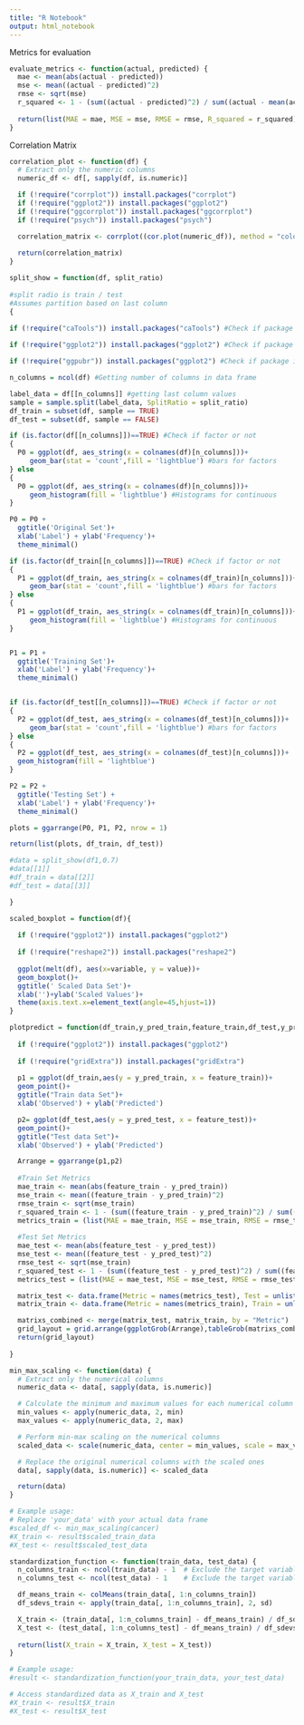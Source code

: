 ---
title: "R Notebook"
output: html_notebook
---

Metrics for evaluation
```{r}
evaluate_metrics <- function(actual, predicted) {
  mae <- mean(abs(actual - predicted))
  mse <- mean((actual - predicted)^2)
  rmse <- sqrt(mse)
  r_squared <- 1 - (sum((actual - predicted)^2) / sum((actual - mean(actual))^2))
  
  return(list(MAE = mae, MSE = mse, RMSE = rmse, R_squared = r_squared))
}
```


Correlation Matrix
```{r}
correlation_plot <- function(df) {
  # Extract only the numeric columns
  numeric_df <- df[, sapply(df, is.numeric)]

  if (!require("corrplot")) install.packages("corrplot")
  if (!require("ggplot2")) install.packages("ggplot2")
  if (!require("ggcorrplot")) install.packages("ggcorrplot")
  if (!require("psych")) install.packages("psych")

  correlation_matrix <- corrplot((cor.plot(numeric_df)), method = "color", type = "upper", tl.cex = 0.6, tl.col = "black", tl.srt = 45)
  
  return(correlation_matrix)
}

```


```{r}
split_show = function(df, split_ratio)
  
#split radio is train / test
#Assumes partition based on last column
{

if (!require("caTools")) install.packages("caTools") #Check if package installed and load to memory 
  
if (!require("ggplot2")) install.packages("ggplot2") #Check if package installed and load to memory

if (!require("ggpubr")) install.packages("ggplot2") #Check if package installed and load to memory

n_columns = ncol(df) #Getting number of columns in data frame

label_data = df[[n_columns]] #getting last column values
sample = sample.split(label_data, SplitRatio = split_ratio)
df_train = subset(df, sample == TRUE)
df_test = subset(df, sample == FALSE)

if (is.factor(df[[n_columns]])==TRUE) #Check if factor or not
{
  P0 = ggplot(df, aes_string(x = colnames(df)[n_columns]))+ 
     geom_bar(stat = 'count',fill = 'lightblue') #bars for factors
} else
{
  P0 = ggplot(df, aes_string(x = colnames(df)[n_columns]))+ 
     geom_histogram(fill = 'lightblue') #Histograms for continuous
}

P0 = P0 +
  ggtitle('Original Set')+
  xlab('Label') + ylab('Frequency')+
  theme_minimal()

if (is.factor(df_train[[n_columns]])==TRUE) #Check if factor or not
{
  P1 = ggplot(df_train, aes_string(x = colnames(df_train)[n_columns]))+ 
     geom_bar(stat = 'count',fill = 'lightblue') #bars for factors
} else
{
  P1 = ggplot(df_train, aes_string(x = colnames(df_train)[n_columns]))+ 
     geom_histogram(fill = 'lightblue') #Histograms for continuous
}


P1 = P1 +
  ggtitle('Training Set')+
  xlab('Label') + ylab('Frequency')+
  theme_minimal()


if (is.factor(df_test[[n_columns]])==TRUE) #Check if factor or not
{
  P2 = ggplot(df_test, aes_string(x = colnames(df_test)[n_columns]))+ 
     geom_bar(stat = 'count',fill = 'lightblue') #bars for factors
} else
{
  P2 = ggplot(df_test, aes_string(x = colnames(df_test)[n_columns]))+
  geom_histogram(fill = 'lightblue')
}

P2 = P2 +
  ggtitle('Testing Set') +
  xlab('Label') + ylab('Frequency')+
  theme_minimal()

plots = ggarrange(P0, P1, P2, nrow = 1)

return(list(plots, df_train, df_test))

#data = split_show(df1,0.7)
#data[[1]]
#df_train = data[[2]]
#df_test = data[[3]]

}
```


```{r}
scaled_boxplot = function(df){
  
  if (!require("ggplot2")) install.packages("ggplot2")
  
  if (!require("reshape2")) install.packages("reshape2")
  
  ggplot(melt(df), aes(x=variable, y = value))+
  geom_boxplot()+
  ggtitle(' Scaled Data Set')+
  xlab('')+ylab('Scaled Values')+
  theme(axis.text.x=element_text(angle=45,hjust=1))
}
```


```{r}
plotpredict = function(df_train,y_pred_train,feature_train,df_test,y_pred_test, feature_test){
  
  if (!require("ggplot2")) install.packages("ggplot2")
  
  if (!require("gridExtra")) install.packages("gridExtra")
  
  p1 = ggplot(df_train,aes(y = y_pred_train, x = feature_train))+
  geom_point()+
  ggtitle("Train data Set")+
  xlab('Observed') + ylab('Predicted')

  p2= ggplot(df_test,aes(y = y_pred_test, x = feature_test))+
  geom_point()+
  ggtitle("Test data Set")+
  xlab('Observed') + ylab('Predicted')

  Arrange = ggarrange(p1,p2)
  
  #Train Set Metrics
  mae_train <- mean(abs(feature_train - y_pred_train))
  mse_train <- mean((feature_train - y_pred_train)^2)
  rmse_train <- sqrt(mse_train)
  r_squared_train <- 1 - (sum((feature_train - y_pred_train)^2) / sum((feature_train - mean(feature_train))^2))
  metrics_train = (list(MAE = mae_train, MSE = mse_train, RMSE = rmse_train, R_squared = r_squared_train))
  
  #Test Set Metrics
  mae_test <- mean(abs(feature_test - y_pred_test))
  mse_test <- mean((feature_test - y_pred_test)^2)
  rmse_test <- sqrt(mse_train)
  r_squared_test <- 1 - (sum((feature_test - y_pred_test)^2) / sum((feature_test - mean(feature_test))^2))
  metrics_test = (list(MAE = mae_test, MSE = mse_test, RMSE = rmse_test, R_squared = r_squared_test))

  matrix_test <- data.frame(Metric = names(metrics_test), Test = unlist(metrics_test))
  matrix_train <- data.frame(Metric = names(metrics_train), Train = unlist(metrics_train))

  matrixs_combined <- merge(matrix_test, matrix_train, by = "Metric")
  grid_layout = grid.arrange(ggplotGrob(Arrange),tableGrob(matrixs_combined),ncol = 2)
  return(grid_layout)
  
}
```

```{r}
min_max_scaling <- function(data) {
  # Extract only the numerical columns
  numeric_data <- data[, sapply(data, is.numeric)]

  # Calculate the minimum and maximum values for each numerical column
  min_values <- apply(numeric_data, 2, min)
  max_values <- apply(numeric_data, 2, max)

  # Perform min-max scaling on the numerical columns
  scaled_data <- scale(numeric_data, center = min_values, scale = max_values - min_values)

  # Replace the original numerical columns with the scaled ones
  data[, sapply(data, is.numeric)] <- scaled_data

  return(data)
}

# Example usage:
# Replace 'your_data' with your actual data frame
#scaled_df <- min_max_scaling(cancer)
#X_train <- result$scaled_train_data
#X_test <- result$scaled_test_data
```

```{r}
standardization_function <- function(train_data, test_data) {
  n_columns_train <- ncol(train_data) - 1  # Exclude the target variable column
  n_columns_test <- ncol(test_data) - 1    # Exclude the target variable column

  df_means_train <- colMeans(train_data[, 1:n_columns_train])
  df_sdevs_train <- apply(train_data[, 1:n_columns_train], 2, sd)

  X_train <- (train_data[, 1:n_columns_train] - df_means_train) / df_sdevs_train
  X_test <- (test_data[, 1:n_columns_test] - df_means_train) / df_sdevs_train  # Using means and sdevs from the training data
  
  return(list(X_train = X_train, X_test = X_test))
}

# Example usage:
#result <- standardization_function(your_train_data, your_test_data)

# Access standardized data as X_train and X_test
#X_train <- result$X_train
#X_test <- result$X_test

```

